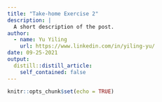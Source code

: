 ```yaml
---
title: "Take-home Exercise 2"
description: |
  A short description of the post.
author:
  - name: Yu Yiling
    url: https://www.linkedin.com/in/yiling-yu/
date: 09-25-2021
output:
  distill::distill_article:
    self_contained: false
---
```



```r
knitr::opts_chunk$set(echo = TRUE)
```


```r

```



